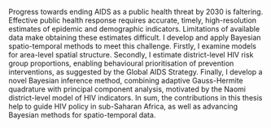 Progress towards ending AIDS as a public health threat by 2030 is faltering.
Effective public health response requires accurate, timely, high-resolution estimates of epidemic and demographic indicators.
Limitations of available data make obtaining these estimates difficult.
I develop and apply Bayesian spatio-temporal methods to meet this challenge.
Firstly, I examine models for area-level spatial structure.
Secondly, I estimate district-level HIV risk group proportions, enabling behavioural prioritisation of prevention interventions, as suggested by the Global AIDS Strategy.
Finally, I develop a novel Bayesian inference method, combining adaptive Gauss-Hermite quadrature with principal component analysis, motivated by the Naomi district-level model of HIV indicators.
In sum, the contributions in this thesis help to guide HIV policy in sub-Saharan Africa, as well as advancing Bayesian methods for spatio-temporal data.
